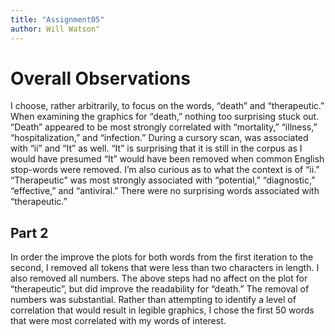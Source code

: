 ```yaml
---
title: "Assignment05"
author: Will Watson"
---
```


# Overall Observations

I choose, rather arbitrarily, to focus on the words, "death" and "therapeutic." When examining the graphics for "death," nothing too surprising stuck out. "Death" appeared to be most strongly correlated with "mortality," "illness," "hospitalization," and "infection." During a cursory scan, was associated with "ii" and "It" as well. "It" is surprising that it is still in the corpus as I would have presumed "It" would have been removed when common English stop-words were removed. I'm also curious as to what the context is of "ii." "Therapeutic" was most strongly associated with "potential," "diagnostic," "effective," and "antiviral." There were no surprising words associated with "therapeutic."

## Part 2

In order the improve the plots for both words from the first iteration to the second, I removed all tokens that were less than two characters in length. I also removed all numbers. The above steps had no affect on the plot for "therapeutic", but did improve the readability for "death." The removal of numbers was substantial. Rather than attempting to identify a level of correlation that would result in legible graphics, I chose the first 50 words that were most correlated with my words of interest.
